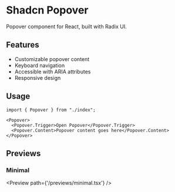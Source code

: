 # Shadcn Popover

Popover component for React, built with Radix UI.

## Features

- Customizable popover content
- Keyboard navigation
- Accessible with ARIA attributes
- Responsive design

## Usage

```tsx
import { Popover } from "./index";

<Popover>
  <Popover.Trigger>Open Popover</Popover.Trigger>
  <Popover.Content>Popover content goes here</Popover.Content>
</Popover>
```

## Previews

### Minimal
<Preview path={'/previews/minimal.tsx'} />
